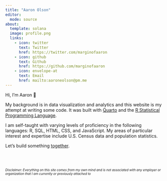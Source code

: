 ```yaml
---
title: "Aaron Olson"
editor:
  mode: source
about:
  template: solana
  image: profile.png
  links:
    - icon: twitter
      text: Twitter
      href: https://twitter.com/marginofaaron
    - icon: github
      text: Github
      href: https://github.com/marginofaaron
    - icon: envelope-at
      text: Email
      href: mailto:aaroneolson@pm.me
---
```


::: {.about}
Hi, I’m Aaron 👋

My background is in data visualization and analytics and this website is my attempt at writing some code. It was built with [Quarto](https://quarto.org/) and the [R Statistical Programming Language](https://www.r-project.org/).

I am self-taught with varying levels of proficiency in the following languages: R, SQL, HTML, CSS, and JavaScript. My areas of particular interest and expertise include U.S. Census data and population statistics. 

Let's build something [together](mailto:aaroneolson@pm.me).
:::

</br> </br>

```{=html}
<div style="font-size: 10px; font-style: italic;">
Disclaimer: Everything on this site comes from my own mind and is not associated with any employer or organization that I am currently or previously attached to 
</div>
```
